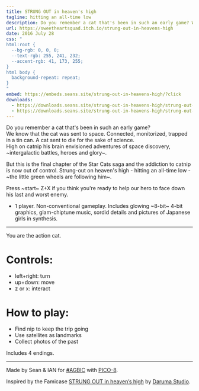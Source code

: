 ```yaml
---
title: STRUNG OUT in heaven's high
tagline: hitting an all-time low
description: Do you remember a cat that's been in such an early game? We know that the cat was sent to space. Connected, monitorized, trapped in a tin can. A cat sent to die for the sake of science. High on catnip his brain envisioned adventures of space discovery, <strike>intergalactic battles, heroes and glory</strike>. But this is the final chapter of the Star Cats saga and the addiction to catnip is now out of control. Strung-out on heaven's high - hitting an all-time low - <strike>the little green wheels are following him</strike>.
url: https://sweetheartsquad.itch.io/strung-out-in-heavens-high
date: 2016 July 28
css: "
html:root {
  --bg-rgb: 0, 0, 0;
  --text-rgb: 255, 241, 232;
  --accent-rgb: 41, 173, 255;
}
html body {
  background-repeat: repeat;
}
"
embed: https://embeds.seans.site/strung-out-in-heavens-high/?click
downloads:
  - https://downloads.seans.site/strung-out-in-heavens-high/strung-out-in-heavens-high-web.zip
  - https://downloads.seans.site/strung-out-in-heavens-high/strung-out-in-heavens-high-p8.zip
---
```


Do you remember a cat that's been in such an early game?  
We know that the cat was sent to space. Connected, monitorized, trapped in a tin can. A cat sent to die for the sake of science.  
High on catnip his brain envisioned adventures of space discovery, ~intergalactic battles, heroes and glory~.

But this is the final chapter of the Star Cats saga and the addiction to catnip is now out of control. Strung-out on heaven's high - hitting an all-time low - ~the little green wheels are following him~.

Press ~start~ Z+X if you think you're ready to help our hero to face down his last and worst enemy.

* 1 player. Non-conventional gameplay. Includes glowing ~8-bit~ 4-bit graphics, glam-chiptune music, sordid details and pictures of Japanese girls in synthesis.

---

You are the action cat.

# Controls:

- left+right: turn
- up+down: move
- z or x: interact

# How to play:

- Find nip to keep the trip going
- Use satellites as landmarks
- Collect photos of the past

Includes 4 endings.

---

Made by Sean & IAN for [#AGBIC](https://itch.io/jam/a-game-by-its-cover-2016) with [PICO-8](http://www.lexaloffle.com/pico-8.php).

Inspired by the Famicase [STRUNG OUT in heaven’s high](http://famicase.com/16/softs/78.html) by [Daruma Studio](http://www.daruma.cat/).
